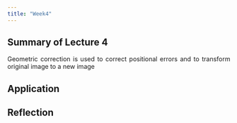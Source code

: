 ```yaml
---
title: "Week4"
---
```


<div style="text-align: justify">

## Summary of Lecture 4

Geometric correction is used to correct positional errors and to transform original image to a new image

## Application

## Reflection
